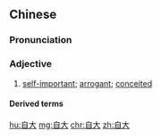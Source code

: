 ==Chinese==
{{zh-forms}}

===Pronunciation===
{{zh-pron
|m=zìdà
|c=zi6 daai6
|mn=qz:chīr-tāi/tw,xm,zz:chū-tāi/xm,zz:chū-tōa
|cat=a
}}

===Adjective===
{{zh-adj}}

# [[self-important]]; [[arrogant]]; [[conceited]]

====Derived terms====
{{zh-der|夜郎自大|自大狂}}

[[hu:自大]]
[[mg:自大]]
[[chr:自大]]
[[zh:自大]]